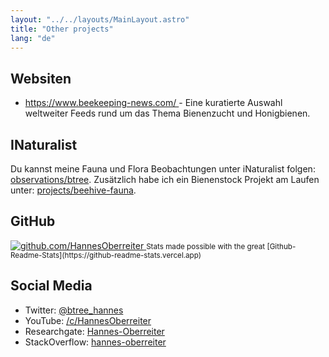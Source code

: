 ```yaml
---
layout: "../../layouts/MainLayout.astro"
title: "Other projects"
lang: "de"
---
```



## Websiten

- <a href="https://www.beekeeping-news.com/">
    https://www.beekeeping-news.com/
  </a>
  - Eine kuratierte Auswahl weltweiter Feeds rund um das Thema Bienenzucht und Honigbienen.

## INaturalist

Du kannst meine Fauna und Flora Beobachtungen unter iNaturalist folgen: <a href="https://www.inaturalist.org/observations/btree">observations/btree</a>. Zusätzlich habe ich ein Bienenstock Projekt am Laufen unter: <a href="https://www.inaturalist.org/projects/beehive-fauna">projects/beehive-fauna</a>.

<INaturalist client:idle></INaturalist>

## GitHub

<a href="https://github.com/HannesOberreiter">
  <img
    src="https://github-readme-stats.vercel.app/api?username=HannesOberreiter&count_private=true&show_icons=true&theme=merko"
    alt="github.com/HannesOberreiter"
  />
</a>

<small>
  Stats made possible with the great
  [Github-Readme-Stats](https://github-readme-stats.vercel.app)
</small>

## Social Media

- Twitter: <a href="https://twitter.com/btree_hannes">@btree_hannes</a>
- YouTube: <a href="https://www.youtube.com/c/HannesOberreiter">/c/HannesOberreiter</a>
- Researchgate: <a href="https://www.researchgate.net/profile/Hannes-Oberreiter">Hannes-Oberreiter</a>
- StackOverflow: <a href="https://stackoverflow.com/users/5316675/hannes-oberreiter">hannes-oberreiter</a>
